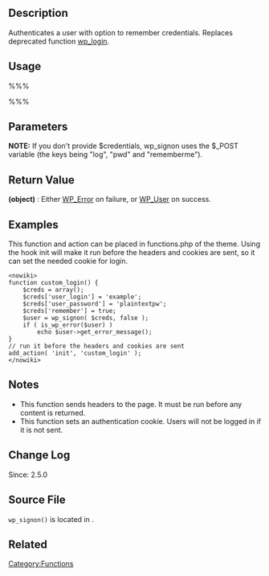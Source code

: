 {{Languages|
{{en|Function Reference/wp_signon}}
{{it|Riferimento funzioni/wp_signon}}
{{ja|関数リファレンス/wp_signon}}
}}

== Description ==

Authenticates a user with option to remember credentials. Replaces deprecated function [[Function_Reference/wp_login|wp_login]].

== Usage ==

%%% <?php wp_signon( $credentials, $secure_cookie ) ?> %%%

== Parameters ==

{{Parameter|$credentials|array|User info in order to sign on.|optional}}
{{Parameter|$secure_cookie|boolean|Whether to use secure cookie.|optional}}

'''NOTE:''' If you don't provide $credentials, wp_signon uses the $_POST variable (the keys being "log", "pwd" and "rememberme").

== Return Value ==

; '''(object)''' : Either [[Class_Reference/WP_Error|WP_Error]] on failure, or [[Class_Reference/WP_User|WP_User]] on success.

== Examples ==
This function and action can be placed in functions.php of the theme. 
Using the hook init will make it run before the headers and cookies are sent, so it can set the needed cookie for login.
<pre><nowiki>
function custom_login() {
	$creds = array();
	$creds['user_login'] = 'example';
	$creds['user_password'] = 'plaintextpw';
	$creds['remember'] = true;
	$user = wp_signon( $creds, false );
	if ( is_wp_error($user) )
		echo $user->get_error_message();
}
// run it before the headers and cookies are sent
add_action( 'init', 'custom_login' );
</nowiki></pre>

== Notes ==

*This function sends headers to the page. It must be run before any content is returned.
*This function sets an authentication cookie. Users will not be logged in if it is not sent.

== Change Log ==

Since: 2.5.0

== Source File ==

<tt>wp_signon()</tt> is located in {{Trac|wp-includes/user.php}}.

== Related ==

{{Tag Footer}}

[[Category:Functions]]